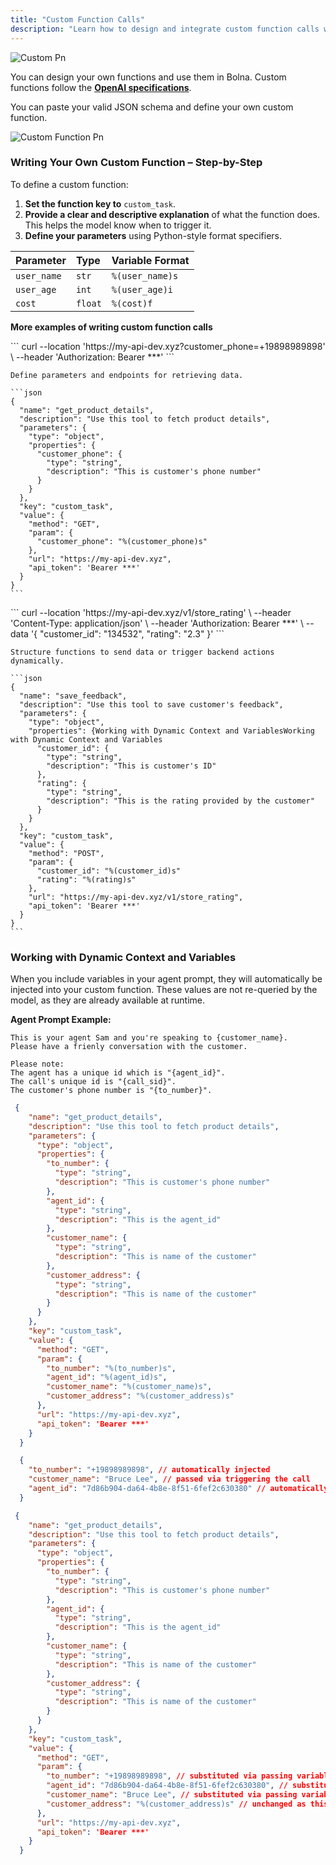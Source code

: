 ```yaml
---
title: "Custom Function Calls"
description: "Learn how to design and integrate custom function calls within Voice Nova agents to enhance their capabilities."
---
```


![Custom Pn](/images/custom.png)

You can design your own functions and use them in Bolna. Custom functions follow the [**OpenAI specifications**](https://platform.openai.com/docs/guides/function-calling).

You can paste your valid JSON schema and define your own custom function.

![Custom Function Pn](/images/custom-function.png)

### **Writing Your Own Custom Function – Step-by-Step**

To define a custom function:

1. **Set the function key to** `custom_task`.
2. **Provide a clear and descriptive explanation** of what the function does. This helps the model know when to trigger it.
3. **Define your parameters** using Python-style format specifiers.

| **Parameter** | **Type** | **Variable Format** |
| :------------ | :------- | :------------------ |
| `user_name`   | `str`    | `%(user_name)s`     |
| `user_age`    | `int`    | `%(user_age)i`      |
| `cost`        | `float`  | `%(cost)f`          |

**More examples of writing custom function calls**

<AccordionGroup>
  <Accordion title="Function for GET Requests">
    ```
    curl
    --location 'https://my-api-dev.xyz?customer_phone=+19898989898' \
    --header 'Authorization: Bearer ***'
    ```

    Define parameters and endpoints for retrieving data.

    ```json
    {
      "name": "get_product_details",
      "description": "Use this tool to fetch product details",
      "parameters": {
        "type": "object",
        "properties": {
          "customer_phone": {
            "type": "string",
            "description": "This is customer's phone number"
          }
        }
      },
      "key": "custom_task",
      "value": {
        "method": "GET",
        "param": {
          "customer_phone": "%(customer_phone)s"
        },
        "url": "https://my-api-dev.xyz",
        "api_token": 'Bearer ***'
      }
    }
    ```
  </Accordion>
  <Accordion title="Function for POST Requests">
    ```
    curl --location 'https://my-api-dev.xyz/v1/store_rating' \
    --header 'Content-Type: application/json' \
    --header 'Authorization: Bearer ***' \
    --data '{
    "customer_id": "134532",
    "rating": "2.3"
    }'
    ```

    Structure functions to send data or trigger backend actions dynamically.

    ```json
    {
      "name": "save_feedback",
      "description": "Use this tool to save customer's feedback",
      "parameters": {
        "type": "object",
        "properties": {Working with Dynamic Context and VariablesWorking with Dynamic Context and Variables
          "customer_id": {
            "type": "string",
            "description": "This is customer's ID"
          },
          "rating": {
            "type": "string",
            "description": "This is the rating provided by the customer"
          }
        }
      },
      "key": "custom_task",
      "value": {
        "method": "POST",
        "param": {
          "customer_id": "%(customer_id)s"
          "rating": "%(rating)s"
        },
        "url": "https://my-api-dev.xyz/v1/store_rating",
        "api_token": 'Bearer ***'
      }
    }
    ```
  </Accordion>
</AccordionGroup>

### Working with Dynamic Context and Variables

When you include variables in your agent prompt, they will automatically be injected into your custom function. These values are not re-queried by the model, as they are already available at runtime.

**Agent Prompt Example:**

<CodeGroup>

```agent_prompt agent_prompt
This is your agent Sam and you're speaking to {customer_name}.
Please have a frienly conversation with the customer.

Please note:
The agent has a unique id which is "{agent_id}".
The call's unique id is "{call_sid}".
The customer's phone number is "{to_number}".
```


```json custom_function
 {
    "name": "get_product_details",
    "description": "Use this tool to fetch product details",
    "parameters": {
      "type": "object",
      "properties": {
        "to_number": {
          "type": "string",
          "description": "This is customer's phone number"
        },
        "agent_id": {
          "type": "string",
          "description": "This is the agent_id"
        },
        "customer_name": {
          "type": "string",
          "description": "This is name of the customer"
        },
        "customer_address": {
          "type": "string",
          "description": "This is name of the customer"
        }
      }
    },
    "key": "custom_task",
    "value": {
      "method": "GET",
      "param": {
        "to_number": "%(to_number)s",
        "agent_id": "%(agent_id)s",
        "customer_name": "%(customer_name)s",
        "customer_address": "%(customer_address)s"
      },
      "url": "https://my-api-dev.xyz",
      "api_token": 'Bearer ***'
    }
  }
```


```json injected_call_params
  {
    "to_number": "+19898989898", // automatically injected
    "customer_name": "Bruce Lee", // passed via triggering the call
    "agent_id": "7d86b904-da64-4b8e-8f51-6fef2c630380" // automatically injected
  }
```


```json final_custom_function
 {
    "name": "get_product_details",
    "description": "Use this tool to fetch product details",
    "parameters": {
      "type": "object",
      "properties": {
        "to_number": {
          "type": "string",
          "description": "This is customer's phone number"
        },
        "agent_id": {
          "type": "string",
          "description": "This is the agent_id"
        },
        "customer_name": {
          "type": "string",
          "description": "This is name of the customer"
        },
        "customer_address": {
          "type": "string",
          "description": "This is name of the customer"
        }
      }
    },
    "key": "custom_task",
    "value": {
      "method": "GET",
      "param": {
        "to_number": "+19898989898", // substituted via passing variables
        "agent_id": "7d86b904-da64-4b8e-8f51-6fef2c630380", // substituted via passing variables
        "customer_name": "Bruce Lee", // substituted via passing variables
        "customer_address": "%(customer_address)s" // unchanged as this wasn't injected. this will be computed in realtime via the LLM model
      },
      "url": "https://my-api-dev.xyz",
      "api_token": 'Bearer ***'
    }
  }
```

</CodeGroup>